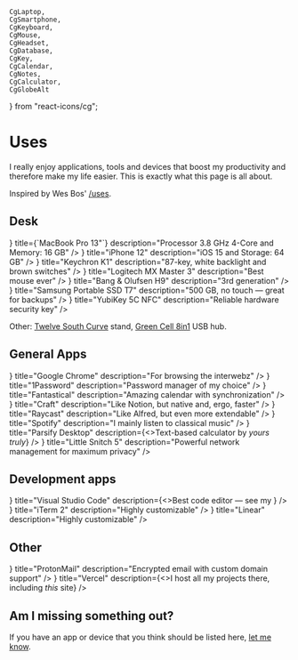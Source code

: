 	CgLaptop,
	CgSmartphone,
	CgKeyboard,
	CgMouse,
	CgHeadset,
	CgDatabase,
	CgKey,
	CgCalendar,
	CgNotes,
	CgCalculator,
	CgGlobeAlt
} from "react-icons/cg";



# Uses

I really enjoy applications, tools and devices that boost my productivity and therefore make my life easier. This is exactly what this page is all about.

Inspired by Wes Bos' [/uses](https://uses.tech).

## Desk

<ResponsiveGrid>
	<Item
		icon={<CgLaptop size={20}/>}
		title={`MacBook Pro 13"`}
		description="Processor 3.8 GHz 4-Core and Memory: 16 GB"
	/>
	<Item
		icon={<CgSmartphone size={20}/>}
		title="iPhone 12"
		description="iOS 15 and Storage: 64 GB"
	/>
	<Item
		icon={<CgKeyboard size={20}/>}
		title="Keychron K1"
		description="87-key, white backlight and brown switches"
	/>
	<Item
		icon={<CgMouse size={20}/>}
		title="Logitech MX Master 3"
		description="Best mouse ever"
	/>
	<Item
		icon={<CgHeadset size={20}/>}
		title="Bang &amp; Olufsen H9"
		description="3rd generation"
	/>
	<Item
		icon={<CgDatabase size={20}/>}
		title="Samsung Portable SSD T7"
		description="500 GB, no touch &mdash; great for backups"
	/>
	<Item
		icon={<CgKey size={20}/>}
		title="YubiKey 5C NFC"
		description="Reliable hardware security key"
	/>
</ResponsiveGrid>

Other: [Twelve South Curve](https://www.twelvesouth.com/products/curve-for-macbook) stand, [Green Cell 8in1](https://greencell.global/en/hub-usb-c/3034-green-cell-hub-gc-connect60-8in1-thunderbolt-3-usb-c-hdmi-3x-usb-30-sd-microsd-for-macbook-pro-1315-2016-2020.html) USB hub.

## General Apps

<ResponsiveGrid>
	<Item
		icon={<IoLogoChrome size={20}/>}
		title="Google Chrome"
		description="For browsing the interwebz"
	/>
	<Item
		icon={<Si1Password size={20}/>}
		title="1Password"
		description="Password manager of my choice"
	/>
	<Item
		icon={<CgCalendar size={20}/>}
		title="Fantastical"
		description="Amazing calendar with synchronization"
	/>
	<Item
		icon={<CgNotes size={20}/>}
		title="Craft"
		description="Like Notion, but native and, ergo, faster"
	/>
	<Item
		icon={<FiCommand size={20}/>}
		title="Raycast"
		description="Like Alfred, but even more extendable"
	/>
	<Item
		icon={<SiSpotify size={20}/>}
		title="Spotify"
		description="I mainly listen to classical music"
	/>
	<Item
		icon={<CgCalculator size={20}/>}
		title="Parsify Desktop"
		description={<>Text-based calculator by <i>yours truly</i></>}
	/>
	<Item
		icon={<CgGlobeAlt size={20}/>}
		title="Little Snitch 5"
		description="Powerful network management for maximum privacy"
	/>
</ResponsiveGrid>

## Development apps

<ResponsiveGrid>
	<Item
		icon={<SiVisualstudiocode size={20}/>}
		title="Visual Studio Code"
		description={<>Best code editor &mdash; see my <Link href="" isExternal text="configuration"/></>}
	/>
	<Item
		icon={<FiTerminal size={20}/>}
		title="iTerm 2"
		description="Highly customizable"
	/>
	<Item
		icon={<CgLinear size={20}/>}
		title="Linear"
		description="Highly customizable"
	/>
</ResponsiveGrid>

## Other

<ResponsiveGrid>
	<Item
		icon={<SiProtonmail size={20}/>}
		title="ProtonMail"
		description="Encrypted email with custom domain support"
	/>
	<Item
		icon={<SiZeit size={20}/>}
		title="Vercel"
		description={<>I host all my projects there, including <i>this</i> site</>}
	/>
</ResponsiveGrid>

## Am I missing something out?

If you have an app or device that you think should be listed here, [let me know](mailto:antoni@kepinski.ch?subject=[Website]%20Software/Device%20Proposal).

<div className="h-32"/>
